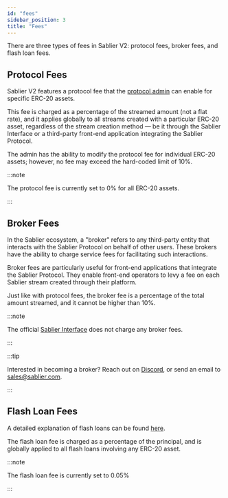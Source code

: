 ```yaml
---
id: "fees"
sidebar_position: 3
title: "Fees"
---
```



There are three types of fees in Sablier V2: protocol fees, broker fees, and flash loan fees.

## Protocol Fees

Sablier V2 features a protocol fee that the [protocol admin](/docs/concepts/04-admin.md) can enable for specific ERC-20
assets.

This fee is charged as a percentage of the streamed amount (not a flat rate), and it applies globally to all streams
created with a particular ERC-20 asset, regardless of the stream creation method — be it through the Sablier Interface
or a third-party front-end application integrating the Sablier Protocol.

The admin has the ability to modify the protocol fee for individual ERC-20 assets; however, no fee may exceed the
hard-coded limit of 10%.

:::note

The protocol fee is currently set to 0% for all ERC-20 assets.

:::

## Broker Fees

In the Sablier ecosystem, a "broker" refers to any third-party entity that interacts with the Sablier Protocol on behalf
of other users. These brokers have the ability to charge service fees for facilitating such interactions.

Broker fees are particularly useful for front-end applications that integrate the Sablier Protocol. They enable
front-end operators to levy a fee on each Sablier stream created through their platform.

Just like with protocol fees, the broker fee is a percentage of the total amount streamed, and it cannot be higher than
10%.

:::note

The official [Sablier Interface](https://app.sablier.com) does not charge any broker fees.

:::

:::tip

Interested in becoming a broker? Reach out on <a href={links.discord}>Discord</a>, or send an email to
[sales@sablier.com](mailto:sales@sablier.com).

:::

## Flash Loan Fees

A detailed explanation of flash loans can be found [here](/docs/concepts/protocol/05-flash-loans.mdx).

The flash loan fee is charged as a percentage of the principal, and is globally applied to all flash loans involving any
ERC-20 asset.

:::note

The flash loan fee is currently set to 0.05%

:::
